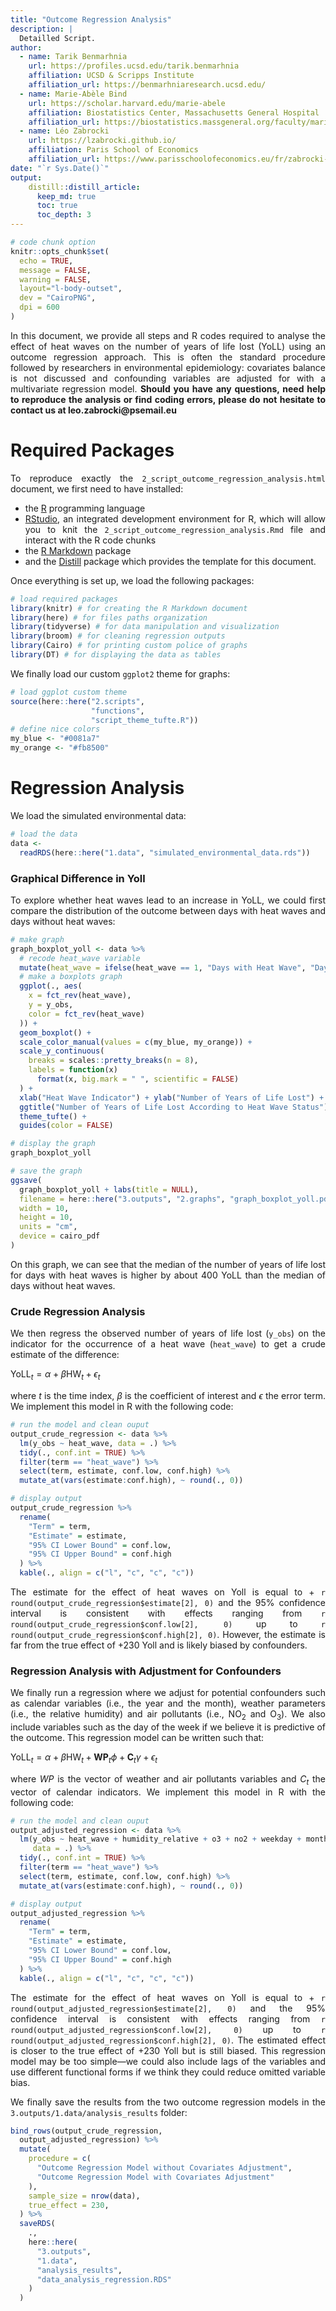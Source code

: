 ```yaml
---
title: "Outcome Regression Analysis"
description: |
  Detailled Script.
author:
  - name: Tarik Benmarhnia
    url: https://profiles.ucsd.edu/tarik.benmarhnia
    affiliation: UCSD & Scripps Institute
    affiliation_url: https://benmarhniaresearch.ucsd.edu/
  - name: Marie-Abèle Bind 
    url: https://scholar.harvard.edu/marie-abele
    affiliation: Biostatistics Center, Massachusetts General Hospital
    affiliation_url: https://biostatistics.massgeneral.org/faculty/marie-abele-bind-phd/
  - name: Léo Zabrocki 
    url: https://lzabrocki.github.io/
    affiliation: Paris School of Economics
    affiliation_url: https://www.parisschoolofeconomics.eu/fr/zabrocki-leo/
date: "`r Sys.Date()`"
output: 
    distill::distill_article:
      keep_md: true
      toc: true
      toc_depth: 3
---
```


```r
# code chunk option
knitr::opts_chunk$set(
  echo = TRUE,
  message = FALSE,
  warning = FALSE,
  layout="l-body-outset",
  dev = "CairoPNG",
  dpi = 600
)
```

<style>
body {
text-align: justify}
</style>

In this document, we provide all steps and R codes required to analyse the effect of heat waves on the number of years of life lost (YoLL) using an outcome regression approach. This is often the standard procedure followed by researchers in environmental epidemiology: covariates balance is not discussed and confounding variables are adjusted for with a multivariate regression model. **Should you have any questions, need help to reproduce the analysis or find coding errors, please do not hesitate to contact us at leo.zabrocki@psemail.eu**

# Required Packages

To reproduce exactly the `2_script_outcome_regression_analysis.html` document, we first need to have installed:

* the [R](https://www.r-project.org/) programming language 
* [RStudio](https://rstudio.com/), an integrated development environment for R, which will allow you to knit the `2_script_outcome_regression_analysis.Rmd` file and interact with the R code chunks
* the [R Markdown](https://rmarkdown.rstudio.com/) package
* and the [Distill](https://rstudio.github.io/distill/) package which provides the template for this document. 

Once everything is set up, we load the following packages:

```r
# load required packages
library(knitr) # for creating the R Markdown document
library(here) # for files paths organization
library(tidyverse) # for data manipulation and visualization
library(broom) # for cleaning regression outputs
library(Cairo) # for printing custom police of graphs
library(DT) # for displaying the data as tables
```

We finally load our custom `ggplot2` theme for graphs:

```r
# load ggplot custom theme
source(here::here("2.scripts",
                  "functions",
                  "script_theme_tufte.R"))
# define nice colors
my_blue <- "#0081a7"
my_orange <- "#fb8500"
```

# Regression Analysis

We load the simulated environmental data:

```r
# load the data
data <-
  readRDS(here::here("1.data", "simulated_environmental_data.rds"))
```

### Graphical Difference in Yoll

To explore whether heat waves lead to an increase in YoLL, we could first compare the distribution of the outcome between days with heat waves and days without heat waves:

```r
# make graph
graph_boxplot_yoll <- data %>%
  # recode heat_wave variable
  mutate(heat_wave = ifelse(heat_wave == 1, "Days with Heat Wave", "Days without Heat Wave")) %>%
  # make a boxplots graph
  ggplot(., aes(
    x = fct_rev(heat_wave),
    y = y_obs,
    color = fct_rev(heat_wave)
  )) +
  geom_boxplot() +
  scale_color_manual(values = c(my_blue, my_orange)) +
  scale_y_continuous(
    breaks = scales::pretty_breaks(n = 8),
    labels = function(x)
      format(x, big.mark = " ", scientific = FALSE)
  ) +
  xlab("Heat Wave Indicator") + ylab("Number of Years of Life Lost") +
  ggtitle("Number of Years of Life Lost According to Heat Wave Status") +
  theme_tufte() +
  guides(color = FALSE)

# display the graph
graph_boxplot_yoll

# save the graph
ggsave(
  graph_boxplot_yoll + labs(title = NULL),
  filename = here::here("3.outputs", "2.graphs", "graph_boxplot_yoll.pdf"),
  width = 10,
  height = 10,
  units = "cm",
  device = cairo_pdf
)
```

On this graph, we can see that the median of the number of years of life lost for days with heat waves is higher by about 400 YoLL than the median of days without heat waves. 

### Crude Regression Analysis

We then regress the observed number of years of life lost (`y_obs`) on the indicator for the occurrence of a heat wave (`heat_wave`) to get a crude estimate of the difference:


$\text{YoLL}_{t} = \alpha + \beta\text{HW}_{t} + \epsilon_{t}$

where $t$ is the time index, $\beta$ is the coefficient of interest and $\epsilon$ the error term. We implement this model in R with the following code:

```r
# run the model and clean ouput
output_crude_regression <- data %>%
  lm(y_obs ~ heat_wave, data = .) %>%
  tidy(., conf.int = TRUE) %>%
  filter(term == "heat_wave") %>%
  select(term, estimate, conf.low, conf.high) %>%
  mutate_at(vars(estimate:conf.high), ~ round(., 0))

# display output
output_crude_regression %>%
  rename(
    "Term" = term,
    "Estimate" = estimate,
    "95% CI Lower Bound" = conf.low,
    "95% CI Upper Bound" = conf.high
  ) %>%
  kable(., align = c("l", "c", "c", "c"))
```

The estimate for the effect of heat waves on Yoll is equal to + `r round(output_crude_regression$estimate[2], 0)` and the 95% confidence interval is consistent with effects ranging from `r round(output_crude_regression$conf.low[2], 0)` up to `r round(output_crude_regression$conf.high[2], 0)`. However, the estimate is far from the true effect of +230 Yoll and is likely biased by confounders.


### Regression Analysis with Adjustment for Confounders

We finally run a regression where we adjust for potential confounders such as calendar variables (i.e., the year and the month), weather parameters (i.e., the relative humidity) and air pollutants (i.e., NO$_{2}$ and O$_{3}$). We also include variables such as the day of the week if we believe it is predictive of the outcome. This regression model can be written such that:

$\text{YoLL}_{t} = \alpha + \beta\text{HW}_{t} + \textbf{WP}_{t}\phi + \textbf{C}_{t}\gamma + \epsilon_{t}$

where $WP$ is the vector of weather and air pollutants variables and $C_{t}$ the vector of calendar indicators. We implement this model in R with the following code:

```r
# run the model and clean ouput
output_adjusted_regression <- data %>%
  lm(y_obs ~ heat_wave + humidity_relative + o3 + no2 + weekday + month + as.factor(year),
     data = .) %>%
  tidy(., conf.int = TRUE) %>%
  filter(term == "heat_wave") %>%
  select(term, estimate, conf.low, conf.high) %>%
  mutate_at(vars(estimate:conf.high), ~ round(., 0)) 

# display output
output_adjusted_regression %>%
  rename(
    "Term" = term,
    "Estimate" = estimate,
    "95% CI Lower Bound" = conf.low,
    "95% CI Upper Bound" = conf.high
  ) %>%
  kable(., align = c("l", "c", "c", "c"))
```

The estimate for the effect of heat waves on Yoll is equal to + `r round(output_adjusted_regression$estimate[2], 0)` and the 95% confidence interval is consistent with effects ranging from `r round(output_adjusted_regression$conf.low[2], 0)` up to `r round(output_adjusted_regression$conf.high[2], 0)`. The estimated effect is closer to the true effect of +230 Yoll but is still biased. This regression model may be too simple---we could also include lags of the variables and use different functional forms if we think they could reduce omitted variable bias.

We finally save the results from the two outcome regression models in the `3.outputs/1.data/analysis_results` folder:


```r
bind_rows(output_crude_regression,
  output_adjusted_regression) %>%
  mutate(
    procedure = c(
      "Outcome Regression Model without Covariates Adjustment",
      "Outcome Regression Model with Covariates Adjustment"
    ),
    sample_size = nrow(data),
    true_effect = 230,
  ) %>%
  saveRDS(
    .,
    here::here(
      "3.outputs",
      "1.data",
      "analysis_results",
      "data_analysis_regression.RDS"
    )
  )
```



